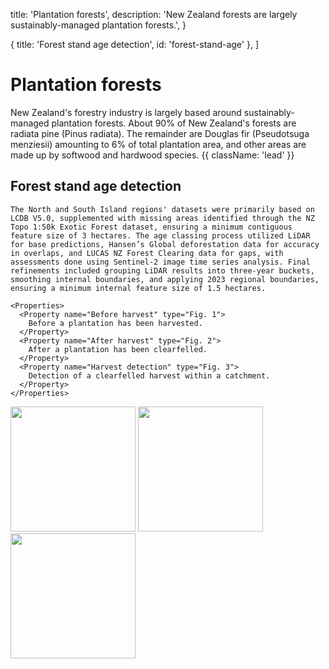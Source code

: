 
  title: 'Plantation forests',
  description:
    'New Zealand forests are largely sustainably-managed plantation forests.',
}

  { title: 'Forest stand age detection', id: 'forest-stand-age' },
]

# Plantation forests

New Zealand's forestry industry is largely based around sustainably-managed plantation forests. About 90% of New Zealand's forests are radiata pine (Pinus radiata). The remainder are Douglas fir (Pseudotsuga menziesii) amounting to 6% of total plantation area, and other areas are made up by softwood and hardwood species. {{ className: 'lead' }}

## Forest stand age detection

<Row>
  <Col>

    The North and South Island regions' datasets were primarily based on LCDB V5.0, supplemented with missing areas identified through the NZ Topo 1:50k Exotic Forest dataset, ensuring a minimum contiguous feature size of 3 hectares. The age classing process utilized LiDAR for base predictions, Hansen’s Global deforestation data for accuracy in overlaps, and LUCAS NZ Forest Clearing data for gaps, with assessments done using Sentinel-2 image time series analysis. Final refinements included grouping LiDAR results into three-year buckets, smoothing internal boundaries, and applying 2023 regional boundaries, ensuring a minimum internal feature size of 1.5 hectares.

    <Properties>
      <Property name="Before harvest" type="Fig. 1">
        Before a plantation has been harvested.
      </Property>
      <Property name="After harvest" type="Fig. 2">
        After a plantation has been clearfelled.
      </Property>
      <Property name="Harvest detection" type="Fig. 3">
        Detection of a clearfelled harvest within a catchment.
      </Property>
    </Properties>

  </Col>
  
  <Col>
    <Image src={ForestBefore} alt="" height="200" width="200" style={{ objectFit: "contain" }} />
    <Image src={ForestAfter} alt="" height="200" width="200" style={{ objectFit: "contain" }} />
    <Image src={ForestDetection} alt="" height="200" width="200" style={{ objectFit: "contain" }} />
  </Col>

</Row>
